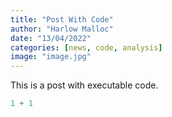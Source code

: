 ```yaml
---
title: "Post With Code"
author: "Harlow Malloc"
date: "13/04/2022"
categories: [news, code, analysis]
image: "image.jpg"
---
```


This is a post with executable code.

```r
1 + 1
```
